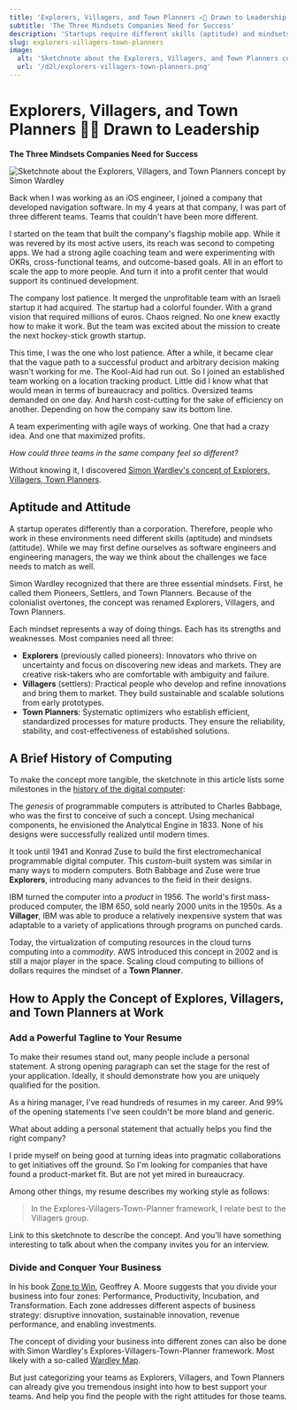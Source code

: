 ```yaml
---
title: 'Explorers, Villagers, and Town Planners ✍🏻 Drawn to Leadership'
subtitle: 'The Three Mindsets Companies Need for Success'
description: 'Startups require different skills (aptitude) and mindsets (attitude) than corporations. Simon Wardley identified three essential mindsets necessary for success: Explorers, Villagers, and Town Planners. Companies benefit from having all three mindsets.'
slug: explorers-villagers-town-planners
image:
  alt: 'Sketchnote about the Explorers, Villagers, and Town Planners concept by Simon Wardley'
  url: '/d2l/explorers-villagers-town-planners.png'
---
```


# Explorers, Villagers, and Town Planners ✍🏻 Drawn to Leadership

**The Three Mindsets Companies Need for Success**

![Sketchnote about the Explorers, Villagers, and Town Planners concept by Simon Wardley](/d2l/explorers-villagers-town-planners.png)

<SubscribeBox />

Back when I was working as an iOS engineer, I joined a company that developed navigation software. In my 4 years at that company, I was part of three different teams. Teams that couldn't have been more different.

I started on the team that built the company's flagship mobile app. While it was revered by its most active users, its reach was second to competing apps. We had a strong agile coaching team and were experimenting with OKRs, cross-functional teams, and outcome-based goals. All in an effort to scale the app to more people. And turn it into a profit center that would support its continued development.

The company lost patience. It merged the unprofitable team with an Israeli startup it had acquired. The startup had a colorful founder. With a grand vision that required millions of euros. Chaos reigned. No one knew exactly how to make it work. But the team was excited about the mission to create the next hockey-stick growth startup.

This time, I was the one who lost patience. After a while, it became clear that the vague path to a successful product and arbitrary decision making wasn't working for me. The Kool-Aid had run out. So I joined an established team working on a location tracking product. Little did I know what that would mean in terms of bureaucracy and politics. Oversized teams demanded on one day. And harsh cost-cutting for the sake of efficiency on another. Depending on how the company saw its bottom line.

A team experimenting with agile ways of working. One that had a crazy idea. And one that maximized profits.

_How could three teams in the same company feel so different?_

Without knowing it, I discovered [Simon Wardley's concept of Explorers, Villagers, Town Planners](https://swardley.medium.com/how-to-organise-yourself-f36f084a611b).

## Aptitude and Attitude

A startup operates differently than a corporation. Therefore, people who work in these environments need different skills (aptitude) and mindsets (attitude). While we may first define ourselves as software engineers and engineering managers, the way we think about the challenges we face needs to match as well.

Simon Wardley recognized that there are three essential mindsets. First, he called them Pioneers, Settlers, and Town Planners. Because of the colonialist overtones, the concept was renamed Explorers, Villagers, and Town Planners.

Each mindset represents a way of doing things. Each has its strengths and weaknesses. Most companies need all three:

- **Explorers** (previously called pioneers): Innovators who thrive on uncertainty and focus on discovering new ideas and markets. They are creative risk-takers who are comfortable with ambiguity and failure.
- **Villagers** (settlers): Practical people who develop and refine innovations and bring them to market. They build sustainable and scalable solutions from early prototypes.
- **Town Planners**: Systematic optimizers who establish efficient, standardized processes for mature products. They ensure the reliability, stability, and cost-effectiveness of established solutions.

## A Brief History of Computing

To make the concept more tangible, the sketchnote in this article lists some milestones in the [history of the digital computer](https://en.wikipedia.org/wiki/History_of_computing_hardware#Advent_of_the_digital_computer):

The _genesis_ of programmable computers is attributed to Charles Babbage, who was the first to conceive of such a concept. Using mechanical components, he envisioned the Analytical Engine in 1833. None of his designs were successfully realized until modern times.

It took until 1941 and Konrad Zuse to build the first electromechanical programmable digital computer. This _custom_-built system was similar in many ways to modern computers. Both Babbage and Zuse were true **Explorers**, introducing many advances to the field in their designs.

IBM turned the computer into a _product_ in 1956. The world's first mass-produced computer, the IBM 650, sold nearly 2000 units in the 1950s. As a **Villager**, IBM was able to produce a relatively inexpensive system that was adaptable to a variety of applications through programs on punched cards.

Today, the virtualization of computing resources in the cloud turns computing into a _commodity_. AWS introduced this concept in 2002 and is still a major player in the space. Scaling cloud computing to billions of dollars requires the mindset of a **Town Planner**.

## How to Apply the Concept of Explores, Villagers, and Town Planners at Work

### Add a Powerful Tagline to Your Resume

To make their resumes stand out, many people include a personal statement. A strong opening paragraph can set the stage for the rest of your application. Ideally, it should demonstrate how you are uniquely qualified for the position.

As a hiring manager, I've read hundreds of resumes in my career. And 99% of the opening statements I've seen couldn't be more bland and generic.

What about adding a personal statement that actually helps you find the right company?

I pride myself on being good at turning ideas into pragmatic collaborations to get initiatives off the ground. So I'm looking for companies that have found a product-market fit. But are not yet mired in bureaucracy.

Among other things, my resume describes my working style as follows:

> In the Explores-Villagers-Town-Planner framework, I relate best to the Villagers group.

Link to this sketchnote to describe the concept. And you'll have something interesting to talk about when the company invites you for an interview.

### Divide and Conquer Your Business

In his book [Zone to Win](https://www.goodreads.com/book/show/27418306-zone-to-win), Geoffrey A. Moore suggests that you divide your business into four zones: Performance, Productivity, Incubation, and Transformation. Each zone addresses different aspects of business strategy: disruptive innovation, sustainable innovation, revenue performance, and enabling investments.

The concept of dividing your business into different zones can also be done with Simon Wardley's Explores-Villagers-Town-Planner framework. Most likely with a so-called [Wardley Map](https://itrevolution.com/articles/how-to-wardley-map/).

But just categorizing your teams as Explorers, Villagers, and Town Planners can already give you tremendous insight into how to best support your teams. And help you find the people with the right attitudes for those teams.
